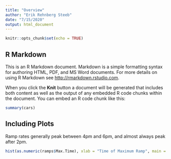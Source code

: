 ```yaml
---
title: "Overview"
author: "Erik Rehnberg Steeb"
date: "7/15/2020"
output: html_document
---
```


```r
knitr::opts_chunk$set(echo = TRUE)
```

## R Markdown

This is an R Markdown document. Markdown is a simple formatting syntax for authoring HTML, PDF, and MS Word documents. For more details on using R Markdown see <http://rmarkdown.rstudio.com>.

When you click the **Knit** button a document will be generated that includes both content as well as the output of any embedded R code chunks within the document. You can embed an R code chunk like this:

```r
summary(cars)
```

## Including Plots

Ramp rates generally peak between 4pm and 6pm, and almost always peak after 2pm. 

```r
hist(as.numeric(ramps$Max.Time), xlab = "Time of Maximum Ramp", main = "Histogram of Maximum Ramp Time Frequency")
```

